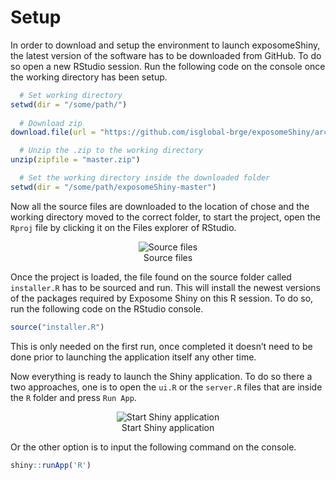# Setup

In order to download and setup the environment to launch exposomeShiny, the latest version of the software has to be downloaded from GitHub. To do so open a new RStudio session. Run the following code on the console once the working directory has been setup.

```r
  # Set working directory
setwd(dir = "/some/path/")
      
  # Download zip
download.file(url = "https://github.com/isglobal-brge/exposomeShiny/archive/master.zip", destfile = "master.zip")

  # Unzip the .zip to the working directory
unzip(zipfile = "master.zip")

  # Set the working directory inside the downloaded folder
setwd(dir = "/some/path/exposomeShiny-master")
```

Now all the source files are downloaded to the location of chose and the working directory moved to the correct folder, to start the project, open the `Rproj` file by clicking it on the Files explorer of RStudio.
<center>
![Source files](images/setup1.png)
</center>

Once the project is loaded, the file found on the source folder called `installer.R` has to be sourced and run. This will install the newest versions of the packages required by Exposome Shiny on this R session. To do so, run the following code on the RStudio console.

```r
source("installer.R")
```

This is only needed on the first run, once completed it doesn't need to be done prior to launching the application itself any other time.

Now everything is ready to launch the Shiny application. To do so there a two approaches, one is to open the `ui.R` or the `server.R` files that are inside the `R` folder and press `Run App`.

<center>
![Start Shiny application](images/setup2.png)
</center>

Or the other option is to input the following command on the console.

```r
shiny::runApp('R')
```